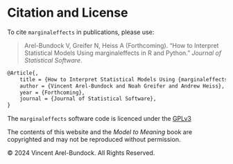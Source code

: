# Citation and License {.unnumbered}

To cite `marginaleffects` in publications, please use:

> Arel-Bundock V, Greifer N, Heiss A (Forthcoming). "How to Interpret Statistical Models Using marginaleffects in R and Python." _Journal of Statistical Software_.

```latex
@Article{,
    title = {How to Interpret Statistical Models Using {marginaleffects} in {R} and {Python}},
    author = {Vincent Arel-Bundock and Noah Greifer and Andrew Heiss},
    year = {Forthcoming},
    journal = {Journal of Statistical Software},
}
```

The `marginaleffects` software code is licenced under the [GPLv3](https://www.gnu.org/licenses/gpl-3.0.en.html)

The contents of this website and the *Model to Meaning* book are copyrighted and may not be reproduced without permission.

© 2024 Vincent Arel-Bundock. All Rights Reserved.
<meta name="copyright" content="© 2024 Vincent Arel-Bundock. All Rights Reserved.">
